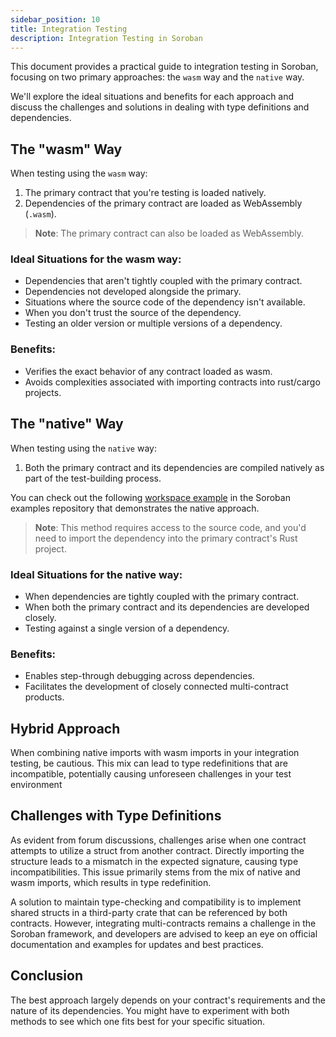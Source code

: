 ```yaml
---
sidebar_position: 10
title: Integration Testing
description: Integration Testing in Soroban
---
```


<head>
  <title>Integration Testing in Soroban.</title>
  <meta charSet="utf-8" />
  <meta property="og:title" content="Integration Testing in Soroban." />
  <meta
    property="og:description"
    content="Integration Testing in Soroban using the wasm and native ways."
  />
  <link
    rel="canonical"
    href="https://soroban.stellar.org/docs/fundamentals-and-concepts/integration-testing"
  />
</head>

This document provides a practical guide to integration testing in Soroban, focusing on two primary approaches: the `wasm` way and the `native` way.

We'll explore the ideal situations and benefits for each approach and discuss the challenges and solutions in dealing with type definitions and dependencies.

## The "wasm" Way

When testing using the `wasm` way:

1. The primary contract that you're testing is loaded natively.
2. Dependencies of the primary contract are loaded as WebAssembly (`.wasm`).

> **Note**: The primary contract can also be loaded as WebAssembly.

### Ideal Situations for the wasm way:

- Dependencies that aren't tightly coupled with the primary contract.
- Dependencies not developed alongside the primary.
- Situations where the source code of the dependency isn't available.
- When you don't trust the source of the dependency.
- Testing an older version or multiple versions of a dependency.

### Benefits:

- Verifies the exact behavior of any contract loaded as wasm.
- Avoids complexities associated with importing contracts into rust/cargo projects.

## The "native" Way

When testing using the `native` way:

1. Both the primary contract and its dependencies are compiled natively as part of the test-building process.

You can check out the following [workspace example](https://github.com/stellar/soroban-examples/tree/main/workspace) in the Soroban examples repository that demonstrates the native approach.

> **Note**: This method requires access to the source code, and you'd need to import the dependency into the primary contract's Rust project.

### Ideal Situations for the native way:

- When dependencies are tightly coupled with the primary contract.
- When both the primary contract and its dependencies are developed closely.
- Testing against a single version of a dependency.

### Benefits:

- Enables step-through debugging across dependencies.
- Facilitates the development of closely connected multi-contract products.

## Hybrid Approach

When combining native imports with wasm imports in your integration testing, be cautious. This mix can lead to type redefinitions that are incompatible, potentially causing unforeseen challenges in your test environment

## Challenges with Type Definitions

As evident from forum discussions, challenges arise when one contract attempts to utilize a struct from another contract. Directly importing the structure leads to a mismatch in the expected signature, causing type incompatibilities. This issue primarily stems from the mix of native and wasm imports, which results in type redefinition.

A solution to maintain type-checking and compatibility is to implement shared structs in a third-party crate that can be referenced by both contracts. However, integrating multi-contracts remains a challenge in the Soroban framework, and developers are advised to keep an eye on official documentation and examples for updates and best practices.

## Conclusion

The best approach largely depends on your contract's requirements and the nature of its dependencies. You might have to experiment with both methods to see which one fits best for your specific situation.
